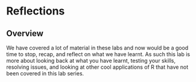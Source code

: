 # Reflections

## Overview

We have covered a lot of material in these labs and now would be a good time to stop, recap, and reflect on what we have learnt.  As such this lab is more about looking back at what you have learnt, testing your skills, resolving issues, and looking at other cool applications of R that have not been covered in this lab series.